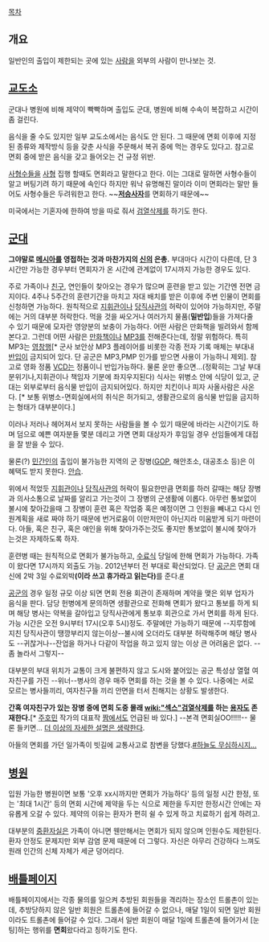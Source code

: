[[목차]]

== 개요 ==
일반인의 출입이 제한되는 곳에 있는 [[사람]]을 외부의 사람이 만나보는 것.

== [[교도소]] ==
군대나 병원에 비해 제약이 빡빡하며 출입도 군대, 병원에 비해 수속이 복잡하고 시간이 좀 걸린다.

음식을 줄 수도 있지만 일부 교도소에서는 음식도 안 된다. 그 때문에 면회 이후에 지정된 종류와 제작방식 등을 갖춘 사식을 주문해서 복귀 중에 먹는 경우도 있다고. 참고로 면회 중에 받은 음식을 갖고 들어오는 건 규정 위반.

[[사형수]]들을 [[사형]] 집행 할때도 면회라고 말한다고 한다. 이는 그대로 말하면 사형수들이 알고 버팅기려 하기 때문에 속인다 하지만 워낙 유명해진 말이라 이미 면회라는 말만 들어도 사형수들은 두려워한고 한다. ~~'''[[저승사자]]'''를 면회하기 때문에~~

미국에서는 기혼자에 한하여 방을 따로 줘서 [[검열삭제]]를 하기도 한다.

== [[군대]] == 
'''그야말로 [[메시아]]를 영접하는 것과 마찬가지의 [[신]]의 은총.''' 부대마다 시간이 다른데, 단 3시간만 가능한 경우부터 면회자가 온 시간에 관계없이 17시까지 가능한 경우도 있다.

주로 가족이나 [[친구]], 연인들이 찾아오는 경우가 많으며 훈련을 받고 있는 기간엔 전면 금지이다. 4주나 5주간의 훈련기간을 마치고 자대 배치를 받은 이후에 주변 인물이 면회를 신청하면 가능하다. 원칙적으로 [[지휘관]]이나 [[당직사관]]의 허락이 있어야 가능하지만, 주말에는 거의 대부분 허락한다. 먹을 것을 싸오거나 여러가지 물품('''밀반입''')들을 가져다줄 수 있기 때문에 모자란 영양분의 보충이 가능하다. 어떤 사람은 만화책을 빌려와서 함께 본다고. 그런데 어떤 사람은 [[만화]]책이나 [[MP3]]를 전해준다는데, 정말 위험하다. 특히 MP3는 [[영창]]행[* 군사 보안상 MP3 플레이어를 비롯한 각종 전자 기록 매체는 부대내 [[반입]]이 금지되어 있다. 단 공군은 MP3,PMP 인가를 받으면 사용이 가능하니 제외]. 참고로 영화 정품 [[VCD]]는 정품이니 반입가능하다. 물론 운만 좋으면...(정확히는 그날 부대 분위기나,지휘관이나 책임자 기분에 좌지우지된다) 식사는 위병소 안에 식당이 있고, 군대는 외부로부터 음식물 반입이 금지되어있다. 하지만 치킨이나 피자 사올사람은 사온다. [* 보통 위병소-면회실에서의 취식은 허가되고, 생활관으로의 음식물 반입을 금지하는 형태가 대부분이다.]

이러나 저러나 헤어져서 보지 못하는 사람들을 볼 수 있기 때문에 바라는 시간이기도 하며 덤으로 예쁜 여자분들 몇분 데리고 가면 면회 대상자가 후임일 경우 선임들에게 대접을 잘 받을 수 있다.

물론(?) [[민간인]]의 출입이 불가능한 지역의 군 장병([[GOP]], 해안초소, 대공초소 등)은 이 혜택도 받지 못한다. [[안습]].

위에서 적었듯 [[지휘관]]이나 [[당직사관]]의 허락이 필요한만큼 면회를 하러 갈때는 해당 장병과 의사소통으로 날짜를 알리고 가는것이 그 장병의 군생활에 이롭다. 아무런 통보없이 불시에 찾아갔을때 그 장병이 훈련 혹은 작업중 혹은 예정이면 그 인원을 빼내고 다시 인원계획을 새로 짜야 하기 때문에 번거로움이 이만저만이 아닌지라 미움받게 되기 마련이다. 아들, 혹은 친구, 혹은 애인을 위해 찾아가주는것도 좋지만 통보없이 불시에 찾아가는것은 자제하도록 하자.

훈련병 때는 원칙적으로 면회가 불가능하고, [[수료식]] 당일에 한해 면회가 가능하다. 가족이 왔다면 17시까지 외출도 가능. 2012년부터 전 부대로 확산되었다. 단 [[공군]]은 면회 대신에 2박 3일 수료외박'''(이라 쓰고 휴가라고 읽는다)'''를 준다.[http://kookbang.dema.mil.kr/kdd/GisaView.jsp?menuCd=3004&menuSeq=4&menuCnt=&writeDate=20120404&kindSeq=3&writeDateChk=20120404 #]

[[공군]]의 경우 일정 규모 이상 되면 면회 전용 회관이 존재하며 계약을 맺은 외부 업자가 음식을 판다. 담당 헌병에게 문의하면 생활관으로 전화해 면회가 왔다고 통보를 하게 되며 해당 병사는 약복을 갈아입고 당직사관에게 통보후 회관으로 가서 면회를 하게 된다.
가능 시간은 오전 9시부터 17시(오후 5시)정도.
주말에만 가능하기 때문에 --지루함에 지친 당직사관이 땡깡부리지 않는이상--불시에 오더라도 대부분 허락해주며 해당 병사도 --귀찮거나--잔업을 하거나 다같이 작업을 하고 있지 않는 이상 큰 어려움은 없다. --좀 놀라서 그렇지--

대부분의 부대 위치가 교통이 크게 불편하지 않고 도시와 붙어있는 공군 특성상 열혈 여자친구를 가진 --위너--병사의 경우 매주 면회를 하는 것을 볼 수 있다. 나중에는 서로 모르는 병사들끼리, 여자친구들 끼리 안면을 터서 친해지는 상황도 발생한다.

'''간혹 여자친구가 있는 장병 중에 면회 도중 몰래 [[wiki:"섹스"검열삭제]]를 하는 [[용자]]도 존재한다.'''[*  [[주호민]]  작가의 대표작  [[짬]]에서도 언급된 바 있다.] --본격 면회실OO!!!!!-- 물론 들키면... [[더 이상의 자세한 설명은 생략한다]].


아들의 면회를 가던 일가족이 빗길에 교통사고로 참변을 당했다.[http://news.naver.com/main/read.nhn?mode=LSD&mid=sec&sid1=102&oid=001&aid=0006397959 #하늘도 무심하시지...]

== [[병원]] ==
입원 가능한 병원이면 보통 '오후 xx시까지만 면회가 가능하다' 등의 일정 시간 한정, 또는 '최대 1시간' 등의 면회 시간에 제약을 두는 식으로 제한을 두지만 한정시간 안에는 자유롭게 오갈 수 있다. 제약의 이유는 환자가 편히 쉴 수 있게 하고 치료하기 쉽게 하려고.

대부분의 [[중환자실]]은 가족이 아니면 웬만해서는 면회가 되지 않으며 인원수도 제한된다. 환자 안정도 문제지만 외부 감염 문제 때문에 더 그렇다. 자신은 아무리 건강하다 느껴도 원래 인간의 신체 자체가 세균 덩어리다.

== [[배틀페이지]] ==
배틀페이지에서는 각종 물의를 일으켜 추방된 회원들을 격리하는 장소인 트롤촌이 있는데, 추방당하지 않은 일반 회원은 트롤촌에 들어갈 수 없으나, 매달 1일이 되면 일반 회원이라도 트롤촌에 들어갈 수 있다. 그래서 일반 회원이 매달 1일에 트롤촌에 들어가서 [눈팅]하는 행위를 '''면회'''왔다라고 칭하기도 한다.
